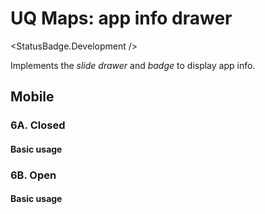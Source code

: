 
<Meta of={UqMaps6AppInfoStories} />

# UQ Maps: app info drawer

<StatusBadge.Development />

Implements the _slide drawer_ and _badge_ to display app info.

## Mobile

### 6A. Closed

#### Basic usage

<Canvas of={UqMaps6AppInfoStories.closed} />

### 6B. Open

#### Basic usage

<Canvas of={UqMaps6AppInfoStories.open} />
